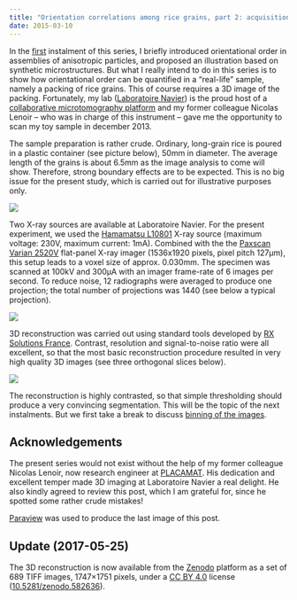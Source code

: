 ```yaml
---
title: "Orientation correlations among rice grains, part 2: acquisition of tomography images"
date: 2015-03-10
---
```


In the
[first](../20150223-Orientation_correlations_among_rice_grains-01.md)
instalment of this series, I briefly introduced orientational order in
assemblies of anisotropic particles, and proposed an illustration based on
synthetic microstructures. But what I really intend to do in this series is to
show how orientational order can be quantified in a “real-life” sample, namely a
packing of rice grains. This of course requires a 3D image of the
packing. Fortunately, my lab ([Laboratoire Navier](http://navier.enpc.fr/)) is
the proud host of a [collaborative microtomography
platform](http://navier.enpc.fr/Microtomographe,297) and my former colleague
Nicolas Lenoir – who was in charge of this instrument – gave me the opportunity
to scan my toy sample in december 2013.

The sample preparation is rather crude. Ordinary, long-grain rice is poured in a
plastic container (see picture below), 50mm in diameter. The average length of
the grains is about 6.5mm as the image analysis to come will show. Therefore,
strong boundary effects are to be expected.  This is no big issue for the
present study, which is carried out for illustrative purposes only.

![](files/rice-sample-medium.png)

Two X-ray sources are available at Laboratoire Navier. For the present
experiment, we used the [Hamamatsu
L10801](http://www.hamamatsu.com/resources/pdf/etd/MFX_TXPR1007E01.pdf) X-ray
source (maximum voltage: 230V, maximum current: 1mA). Combined with the the
[Paxscan Varian
2520V](http://www.varian.com/media/xray/products/pdf/ps2520d.pdf) flat-panel
X-ray imager (1536x1920 pixels, pixel pitch 127µm), this setup leads to a voxel
size of approx. 0.030mm. The specimen was scanned at 100kV and 300µA with an
imager frame-rate of 6 images per second. To reduce noise, 12 radiographs were
averaged to produce one projection; the total number of projections was 1440
(see below a typical projection).

![](files/rice-proj0000-medium.png)

3D reconstruction was carried out using standard tools developed by [RX
Solutions France](http://www.rxsolutions.fr/). Contrast, resolution and
signal-to-noise ratio were all excellent, so that the most basic reconstruction
procedure resulted in very high quality 3D images (see three orthogonal slices
below).

![](files/rice-orthoslices.png)

The reconstruction is highly contrasted, so that simple thresholding should
produce a very convincing segmentation. This will be the topic of the next
instalments. But we first take a break to discuss [binning of the
images]({filename}20150330-Orientation_correlations_among_rice_grains-03.md).

## Acknowledgements

The present series would not exist without the help of my former colleague
Nicolas Lenoir, now research engineer at
[PLACAMAT](http://www.placamat.cnrs.fr/). His dedication and excellent temper
made 3D imaging at Laboratoire Navier a real delight. He also kindly agreed to
review this post, which I am grateful for, since he spotted some rather crude
mistakes!

[Paraview](http://www.paraview.org/) was used to produce the last image of this
post.

## Update (2017-05-25)

The 3D reconstruction is now available from the [Zenodo](https://zenodo.org/)
platform as a set of 689 TIFF images, 1747×1751 pixels, under a [CC BY
4.0](https://creativecommons.org/licenses/by/4.0/) license
([10.5281/zenodo.582636](https://doi.org/10.5281/zenodo.582636)).

<!-- Local Variables: -->
<!-- mode: markdown -->
<!-- fill-column: 80 -->
<!-- End: -->
